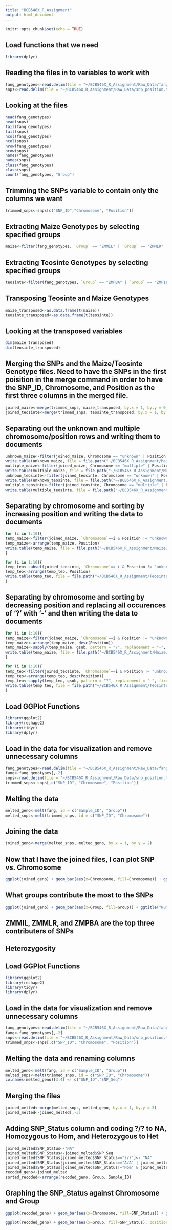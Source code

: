 ```yaml
---
title: "BCB546X_R_Assignment"
output: html_document
---
```


```r
knitr::opts_chunk$set(echo = TRUE)
```

## Load functions that we need

```r
library(dplyr)
```

## Reading the files in to variables to work with
```r
fang_genotypes<-read.delim(file = "~/BCB546X_R_Assignment/Raw_Data/fang_et_al_genotypes.txt", header=T)
snps<-read.delim(file = "~/BCB546X_R_Assignment/Raw_Data/snp_position.txt", header=T)
```

## Looking at the files
```r
head(fang_genotypes)
head(snps)
tail(fang_genotypes)
tail(snps)
ncol(fang_genotypes)
ncol(snps)
nrow(fang_genotypes)
nrow(snps)
names(fang_genotypes)
names(snps)
class(fang_genotypes)
class(snps)
count(fang_genotypes, "Group")
```

## Trimming the SNPs variable to contain only the columns we want

```r
trimmed_snps<-snps[c("SNP_ID","Chromosome", "Position")]
```

## Extracting Maize Genotypes by selecting specified groups

```r
maize<-filter(fang_genotypes, `Group` == "ZMMIL" | `Group` == "ZMMLR" | `Group` == "ZMMMR")
```

## Extracting Teosinte Genotypes by selecting specified groups

```r
teosinte<-filter(fang_genotypes, `Group` == "ZMPBA" | `Group` == "ZMPIL" | `Group` == "ZMPJA")
```

## Transposing Teosinte and Maize Genotypes
```r
maize_transposed<-as.data.frame(t(maize))
teosinte_transposed<-as.data.frame(t(teosinte))
```

## Looking at the transposed variables
```r
dim(maize_transposed)
dim(teosinte_transposed)
```

## Merging the SNPs and the Maize/Teosinte Genotype files. Need to have the SNPs in the first poisition in the merge command in order to have the SNP_ID, Chromosome, and Position as the first three columns in the merged file.
```r
joined_maize<-merge(trimmed_snps, maize_transposed, by.x = 1, by.y = 0)
joined_teosinte<-merge(trimmed_snps, teosinte_transposed, by.x = 1, by.y = 0)
```

## Separating out the unknown and multiple chromosome/position rows and writing them to documents
```r
unknown_maize<-filter(joined_maize, Chromosome == "unknown" | Position == "unknown")
write.table(unknown_maize, file = file.path("~/BCB546X_R_Assignment/Maize/", paste('unknown_maize.txt')), sep='\t', row.names=FALSE)
multiple_maize<-filter(joined_maize, Chromosome == "multiple" | Position == "multiple")
write.table(multiple_maize, file = file.path("~/BCB546X_R_Assignment/Maize/", paste('multiple_maize.txt')), sep='\t', row.names=FALSE)
unknown_teosinte<-filter(joined_teosinte, Chromosome == "unknown" | Position == "unknown")
write.table(unknown_teosinte, file = file.path("~/BCB546X_R_Assignment/Teosinte/", paste('unknown_teosinte.txt')), sep='\t', row.names=FALSE)
multiple_teosinte<-filter(joined_teosinte, Chromosome == "multiple" | Position == "multiple")
write.table(multiple_teosinte, file = file.path("~/BCB546X_R_Assignment/Teosinte/", paste('multiple_teosinte.txt')), sep='\t', row.names=FALSE)
```

## Separating by chromosome and sorting by increasing position and writing the data to documents
```r
for (i in 1:10){
temp_maize<-filter(joined_maize, `Chromosome`==i & Position != "unknown" & Position != "multiple")
temp_maize<-arrange(temp_maize, Position)
write.table(temp_maize, file = file.path("~/BCB546X_R_Assignment/Maize/Ascending/", paste0('maize_chromosome_ascending_',i,'.txt')), sep='\t', row.names=FALSE)
}

for (i in 1:10){
temp_teo<-subset(joined_teosinte, `Chromosome`== i & Position != "unknown" & Position != "multiple")
temp_teo<-arrange(temp_teo, Position)
write.table(temp_teo, file = file.path("~/BCB546X_R_Assignment/Teosinte/Ascending/", paste0('teosinte_chromosome_ascending_',i,'txt')), sep='\t', row.names=FALSE)
}
```

## Separating by chromosome and sorting by decreasing position and replacing all occurences of '?' with '-' and then writing the data to documents
```r
for (i in 1:10){
temp_maize<-filter(joined_maize, `Chromosome`==i & Position != "unknown" & Position != "multiple")
temp_maize<-arrange(temp_maize, desc(Position))
temp_maize<-sapply(temp_maize, gsub, pattern = "?", replacement = "-", fixed = TRUE)
write.table(temp_maize, file = file.path("~/BCB546X_R_Assignment/Maize/Descending/", paste0('maize_chromosome_descending_',i,'.txt')), sep='\t', row.names=FALSE)
}

for (i in 1:10){
temp_teo<-filter(joined_teosinte, `Chromosome`==i & Position != "unknown" & Position != "multiple")
temp_teo<-arrange(temp_teo, desc(Position))
temp_teo<-sapply(temp_teo, gsub, pattern = "?", replacement = "-", fixed = TRUE)
write.table(temp_teo, file = file.path("~/BCB546X_R_Assignment/Teosinte/Descending/", paste0('teosinte_chromosome_descending_',i,'.txt')), sep='\t', row.names=FALSE)
}
```

## Load GGPlot Functions
```r
library(ggplot2)
library(reshape2)
library(tidyr)
library(dplyr)
```

## Load in the data for visualization and remove unnecessary columns
```r
fang_genotypes<-read.delim(file = "~/BCB546X_R_Assignment/Raw_Data/fang_et_al_genotypes.txt", header=T)
fang<-fang_genotypes[,-2]
snps<-read.delim(file = "~/BCB546X_R_Assignment/Raw_Data/snp_position.txt", header=T)
trimmed_snps<-snps[,c("SNP_ID", "Chromosome", "Position")]
```

## Melting the data
```r
melted_geno<-melt(fang, id = c("Sample_ID", "Group"))
melted_snps<-melt(trimmed_snps, id = c("SNP_ID", "Chromosome"))
```

## Joining the data
```r
joined_geno<-merge(melted_snps, melted_geno, by.x = 1, by.y = 2)
```

## Now that I have the joined files, I can plot SNP vs. Chromosome
```r
ggplot(joined_geno) + geom_bar(aes(x=Chromosome, fill=Chromosome)) + ggtitle("Number of SNPs/Chromosome") + labs(x="Chromosome",y="SNP Count")
```

## What groups contribute the most to the SNPs
```r
ggplot(joined_geno) + geom_bar(aes(x=Group, fill=Group)) + ggtitle("Number of SNPs/Group") + labs(x="Group",y="SNP Count")
```

## ZMMIL, ZMMLR, and ZMPBA are the top three contributers of SNPs

## Heterozygosity

## Load GGPlot Functions
```r
library(ggplot2)
library(reshape2)
library(tidyr)
library(dplyr)
```

## Load in the data for visualization and remove unnecessary columns
```r
fang_genotypes<-read.delim(file = "~/BCB546X_R_Assignment/Raw_Data/fang_et_al_genotypes.txt", header=T)
fang<-fang_genotypes[,-2]
snps<-read.delim(file = "~/BCB546X_R_Assignment/Raw_Data/snp_position.txt", header=T)
trimmed_snps<-snps[,c("SNP_ID", "Chromosome", "Position")]
```

## Melting the data and renaming columns
```r
melted_geno<-melt(fang, id = c("Sample_ID", "Group"))
melted_snps<-melt(trimmed_snps, id = c("SNP_ID", "Chromosome"))
colnames(melted_geno)[3:4] <- c("SNP_ID","SNP_Seq")
```

## Merging the files
```r
joined_melted<-merge(melted_snps, melted_geno, by.x = 1, by.y = 3)
joined_melted<-joined_melted[,-3]
```


## Adding SNP_Status column and coding ?/? to NA, Homozygous to Hom, and Heterozygous to Het
```r
joined_melted$SNP_Status<-"NA"
joined_melted$SNP_Status<-joined_melted$SNP_Seq
joined_melted$SNP_Status[joined_melted$SNP_Status=="?/?"]<- "NA"
joined_melted$SNP_Status[joined_melted$SNP_Status=="A/A" | joined_melted$SNP_Status=="C/C" | joined_melted$SNP_Status=="G/G" | joined_melted$SNP_Status=="T/T"] <- "Hom"
joined_melted$SNP_Status[joined_melted$SNP_Status!="Hom" & joined_melted$SNP_Status!="NA"] <- "Het"
recoded_geno<-joined_melted
sorted_recoded<-arrange(recoded_geno, Group, Sample_ID)
```

## Graphing the SNP_Status against Chromosome and Group
```r
ggplot(recoded_geno) + geom_bar(aes(x=Chromosome, fill=SNP_Status)) + ggtitle("SNP Status/Chromosome") + labs(x="Chromosome",y="SNP Status Counts")

ggplot(recoded_geno) + geom_bar(aes(x=Group, fill=SNP_Status), position = "fill") + ggtitle("SNP Status/Group") + labs(x="Group",y="SNP Status Counts")
```



